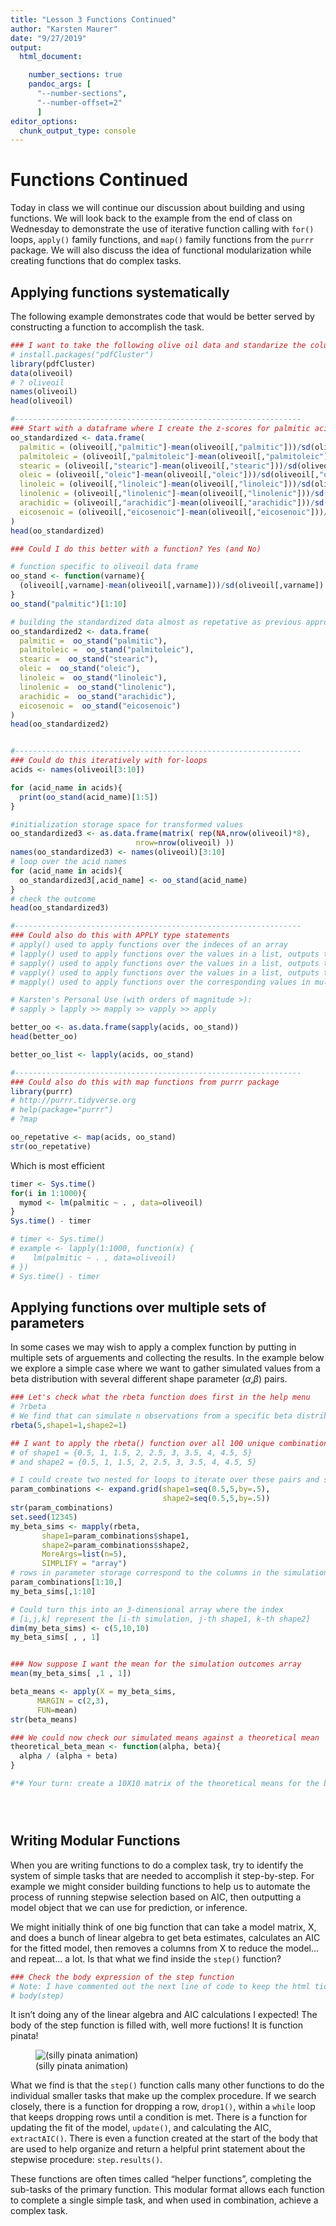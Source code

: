 ```yaml
---
title: "Lesson 3 Functions Continued"
author: "Karsten Maurer"
date: "9/27/2019"
output: 
  html_document:

    number_sections: true
    pandoc_args: [
      "--number-sections",
      "--number-offset=2"
      ]
editor_options: 
  chunk_output_type: console
---
```



# Functions Continued

Today in class we will continue our discussion about building and using functions. We will look back to the example from the end of class on Wednesday to demonstrate the use of iterative function calling with `for()` loops, `apply()` family functions, and `map()` family functions from the `purrr` package. We will also discuss the idea of functional modularization while creating functions that do complex tasks. 

## Applying functions systematically

The following example demonstrates code that would be better served by constructing a function to accomplish the task.

```r

### I want to take the following olive oil data and standarize the columns
# install.packages("pdfCluster")
library(pdfCluster)
data(oliveoil)
# ? oliveoil
names(oliveoil)
head(oliveoil)

#----------------------------------------------------------------
### Start with a dataframe where I create the z-scores for palmitic acid, then add the rest 
oo_standardized <- data.frame(
  palmitic = (oliveoil[,"palmitic"]-mean(oliveoil[,"palmitic"]))/sd(oliveoil[,"palmitic"]),
  palmitoleic = (oliveoil[,"palmitoleic"]-mean(oliveoil[,"palmitoleic"]))/sd(oliveoil[,"palmitoleic"]),
  stearic = (oliveoil[,"stearic"]-mean(oliveoil[,"stearic"]))/sd(oliveoil[,"stearic"]),
  oleic = (oliveoil[,"oleic"]-mean(oliveoil[,"oleic"]))/sd(oliveoil[,"oleic"]),
  linoleic = (oliveoil[,"linoleic"]-mean(oliveoil[,"linoleic"]))/sd(oliveoil[,"linoleic"]),
  linolenic = (oliveoil[,"linolenic"]-mean(oliveoil[,"linolenic"]))/sd(oliveoil[,"linolenic"]),
  arachidic = (oliveoil[,"arachidic"]-mean(oliveoil[,"arachidic"]))/sd(oliveoil[,"arachidic"]),
  eicosenoic = (oliveoil[,"eicosenoic"]-mean(oliveoil[,"eicosenoic"]))/sd(oliveoil[,"eicosenoic"])
)
head(oo_standardized)

### Could I do this better with a function? Yes (and No)

# function specific to oliveoil data frame
oo_stand <- function(varname){
  (oliveoil[,varname]-mean(oliveoil[,varname]))/sd(oliveoil[,varname])
}
oo_stand("palmitic")[1:10]

# building the standardized data almost as repetative as previous approach
oo_standardized2 <- data.frame(
  palmitic =  oo_stand("palmitic"),
  palmitoleic =  oo_stand("palmitoleic"),
  stearic =  oo_stand("stearic"),
  oleic =  oo_stand("oleic"),
  linoleic =  oo_stand("linoleic"),
  linolenic =  oo_stand("linolenic"),
  arachidic =  oo_stand("arachidic"),
  eicosenoic =  oo_stand("eicosenoic")
)
head(oo_standardized2)


#----------------------------------------------------------------
### Could do this iteratively with for-loops
acids <- names(oliveoil[3:10])

for (acid_name in acids){
  print(oo_stand(acid_name)[1:5])
}

#initialization storage space for transformed values
oo_standardized3 <- as.data.frame(matrix( rep(NA,nrow(oliveoil)*8), 
                            nrow=nrow(oliveoil) ))
names(oo_standardized3) <- names(oliveoil)[3:10]
# loop over the acid names
for (acid_name in acids){
  oo_standardized3[,acid_name] <- oo_stand(acid_name)
}
# check the outcome
head(oo_standardized3)

#----------------------------------------------------------------
### Could also do this with APPLY type statements
# apply() used to apply functions over the indeces of an array 
# lapply() used to apply functions over the values in a list, outputs to a list
# sapply() used to apply functions over the values in a list, outputs to a simplified array 
# vapply() used to apply functions over the values in a list, outputs to sepecified object type
# mapply() used to apply functions over the corresponding values in multiple lists

# Karsten's Personal Use (with orders of magnitude >):
# sapply > lapply >> mapply >> vapply >> apply

better_oo <- as.data.frame(sapply(acids, oo_stand))
head(better_oo)

better_oo_list <- lapply(acids, oo_stand)

#----------------------------------------------------------------
### Could also do this with map functions from purrr package
library(purrr)
# http://purrr.tidyverse.org 
# help(package="purrr")
# ?map

oo_repetative <- map(acids, oo_stand)
str(oo_repetative)

```

Which is most efficient
```r
timer <- Sys.time()
for(i in 1:1000){
  mymod <- lm(palmitic ~ . , data=oliveoil)
}
Sys.time() - timer

# timer <- Sys.time()
# example <- lapply(1:1000, function(x) {
#    lm(palmitic ~ . , data=oliveoil)
# })
# Sys.time() - timer

```


## Applying functions over multiple sets of parameters

In some cases we may wish to apply a complex function by putting in multiple sets of arguements and collecting the results. In the example below we explore a simple case where we want to gather simulated values from a beta distribution with several different shape parameter ($\alpha$,$\beta$) pairs. 

```r
### Let's check what the rbeta function does first in the help menu
# ?rbeta
# We find that can simulate n observations from a specific beta distribution
rbeta(5,shape1=1,shape2=1)

## I want to apply the rbeta() function over all 100 unique combinations
# of shape1 = {0.5, 1, 1.5, 2, 2.5, 3, 3.5, 4, 4.5, 5}
# and shape2 = {0.5, 1, 1.5, 2, 2.5, 3, 3.5, 4, 4.5, 5}

# I could create two nested for loops to iterate over these pairs and store as it loops, but that is messy
param_combinations <- expand.grid(shape1=seq(0.5,5,by=.5),
                                  shape2=seq(0.5,5,by=.5))
str(param_combinations)
set.seed(12345)
my_beta_sims <- mapply(rbeta, 
       shape1=param_combinations$shape1,
       shape2=param_combinations$shape2,
       MoreArgs=list(n=5),
       SIMPLIFY = "array")
# rows in parameter storage correspond to the columns in the simulation array
param_combinations[1:10,]
my_beta_sims[,1:10]

# Could turn this into an 3-dimensional array where the index
# [i,j,k] represent the [i-th simulation, j-th shape1, k-th shape2] 
dim(my_beta_sims) <- c(5,10,10)
my_beta_sims[ , , 1]


### Now suppose I want the mean for the simulation outcomes array
mean(my_beta_sims[ ,1 , 1])

beta_means <- apply(X = my_beta_sims,
      MARGIN = c(2,3),
      FUN=mean)
str(beta_means)

### We could now check our simulated means against a theoretical mean
theoretical_beta_mean <- function(alpha, beta){
  alpha / (alpha + beta)
}

#*# Your turn: create a 10X10 matrix of the theoretical means for the beta distribution using the function above





```


## Writing Modular Functions

When you are writing functions to do a complex task, try to identify the system of simple tasks that are needed to accomplish it step-by-step. For example we might consider building functions to help us to automate the process of running stepwise selection based on AIC, then outputting a model object that we can use for prediction, or inference. 

We might initially think of one big function that can take a model matrix, X, and does a bunch of linear algebra to get beta estimates, calculates an AIC for the fitted model, then removes a columns from X to reduce the model... and repeat... a lot. Is that what we find inside the `step()` function?

```r
### Check the body expression of the step function 
# Note: I have commented out the next line of code to keep the html tidy, uncomment to check it out
# body(step)
```

It isn't doing any of the linear algebra and AIC calculations I expected! The body of the step function is filled with, well more fuctions! It is function pinata!

![(silly pinata animation)](https://media.giphy.com/media/103lPvxq3k01l6/giphy.gif)

What we find is that the `step()` function calls many other functions to do the individual smaller tasks that make up the complex procedure. If we search closely, there is a function for dropping a row, `drop1()`, within a `while` loop that keeps dropping rows until a condition is met. There is a function for updating the fit of the model, `update()`, and calculating the AIC, `extractAIC()`. There is even a function created at the start of the body that are used to help organize and return a helpful print statement about the stepwise procedure: `step.results()`. 

These functions are often times called "helper functions", completing the sub-tasks of the primary function. This modular format allows each function to complete a single simple task, and when used in combination, achieve a complex task. 


